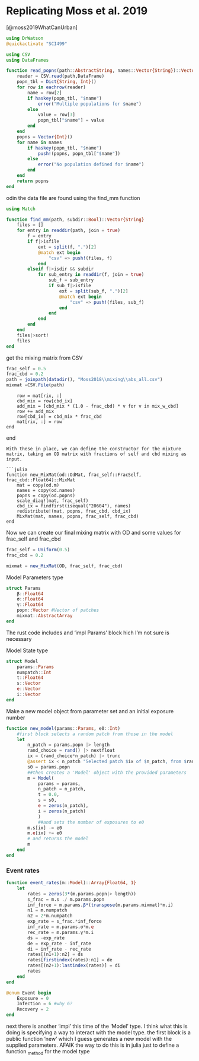 # Replicating Moss et al. 2019

[@moss2019WhatCanUrban]

```julia
using DrWatson
@quickactivate "SCI499"
```
```julia
using CSV
using DataFrames

function read_popns(path::AbstractString, names::Vector{String})::Vector{Int}
    reader = CSV.read(path,DataFrame)
    popn_tbl = Dict{String, Int}()
    for row in eachrow(reader)
        name = row[2]
        if haskey(popn_tbl, "$name")
            error("Multiple populations for $name")
        else
            value = row[3]
            popn_tbl["$name"] = value
        end
    end
    popns = Vector{Int}()
    for name in names
        if haskey(popn_tbl, "$name")
            push!(popns, popn_tbl["$name"])
        else
            error("No population defined for $name")
        end
    end
    return popns
end
```
odin the data file are found using the find_mm function

```julia
using Match

function find_mm(path, subdir::Bool)::Vector{String}
    files = []
    for entry in readdir(path, join = true)
        f = entry
        if f|>isfile
            ext = split(f, ".")[2]
            @match ext begin
                "csv" => push!(files, f)
            end
        elseif f|>isdir && subdir
            for sub_entry in readdir(f, join = true)
                sub_f = sub_entry
                if sub_f|>isfile
                    ext = split(sub_f, ".")[2]
                    @match ext begin
                        "csv" => push!(files, sub_f)
                    end
                end
            end
        end
    end
    files|>sort!
    files
end
```


get the mixing matrix from CSV
```julia
frac_self = 0.5
frac_cbd = 0.2
path = joinpath(datadir(), "Moss2018\\mixing\\abs_all.csv")
mixmat =CSV.File(path) 
```


        row = mat[rix, :]
        cbd_mix = row[cbd_ix]
        add_mix = [cbd_mix * (1.0 - frac_cbd) * v for v in mix_w_cbd]
        row += add_mix
        row[cbd_ix] = cbd_mix * frac_cbd
        mat[rix, :] = row
    end
end
```
With these in place, we can define the constructor for the mixture matrix, taking an OD matrix with fractions of self and cbd mixing as input. 

```julia
function new_MixMat(od::OdMat, frac_self::FracSelf, frac_cbd::Float64)::MixMat
    mat = copy(od.m)
    names = copy(od.names)
    popns = copy(od.popns)
    scale_diag!(mat, frac_self)
    cbd_ix = findfirst(isequal("20604"), names)
    redistribute!(mat, popns, frac_cbd, cbd_ix)
    MixMat(mat, names, popns, frac_self, frac_cbd)
end
```
Now we can create our final mixing matrix with OD and some values for frac_self and frac_cbd
```julia
frac_self = Uniform(0.5)
frac_cbd = 0.2

mixmat = new_MixMat(OD, frac_self, frac_cbd)
```

Model Parameters type

```julia
struct Params
    β::Float64
    σ::Float64
    γ::Float64
    popn::Vector #Vector of patches
    mixmat::AbstractArray
end
```
The rust code includes and 'impl Params' block hich I'm not sure is necessary

Model State type
```julia
struct Model
    params::Params
    numpatch::Int
    t::Float64
    s::Vector
    e::Vector
    i::Vector
end
```
Make a new model object from parameter set and an initial exposure number
```julia
function new_model(params::Params, e0::Int)
    #first block selects a random patch from those in the model
    let 
        n_patch = params.popn |> length
        rand_choice = rand() |> nextfloat
        ix = (rand_choice*n_patch) |> trunc
        @assert ix < n_patch "Selected patch $ix of $n_patch, from $rand_choice"
        s0 = params.popn
        ##then creates a 'Model' object with the provided parameters
        m = Model(
            params = params,
            n_patch = n_patch,
            t = 0.0,
            s = s0,
            e = zeros(n_patch),
            i = zeros(n_patch)
            )
            ##and sets the number of exposures to e0
        m.s[ix] -= e0 
        m.e[ix] += e0 
        # and returns the model
        m
    end
end
```
### Event rates
```julia
function event_rates(m::Model)::Array{Float64, 1}
    let 
        rates = zeros(3*(m.params.popn|> length))
        s_frac = m.s ./ m.params.popn
        inf_force = m.params.β*(transpose(m.params.mixmat)*m.i)
        n1 = m.numpatch
        n2 = 2*m.numpatch
        exp_rate = s_frac.*inf_force      
        inf_rate = m.params.σ*m.e
        rec_rate = m.params.γ*m.i
        ds = -exp_rate
        de = exp_rate - inf_rate
        di = inf_rate - rec_rate
        rates[(n1+1):n2] = ds
        rates[firstindex(rates):n1] = de
        rates[(n2+1):lastindex(rates)] = di
        rates
    end
end
```

```julia
@enum Event begin
    Exposure = 0
    Infection = 6 #why 6?
    Recovery = 2
end
```

next there is another 'impl' this time of the 'Model' type. I think what this is doing is specifying a way to interact with the model type. the first block is a public function 'new' which I guess generates a new model with the supplied parameters.   AFAIK the way to do this is in julia just to define a function ~method~ for the model type

